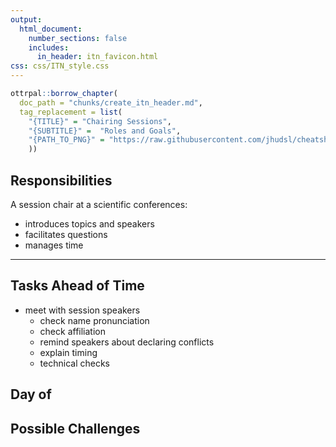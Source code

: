 ```yaml
---
output:
  html_document:
    number_sections: false
    includes:
      in_header: itn_favicon.html
css: css/ITN_style.css
---
```


```r
ottrpal::borrow_chapter(
  doc_path = "chunks/create_itn_header.md",
  tag_replacement = list(
    "{TITLE}" = "Chairing Sessions", 
    "{SUBTITLE}" =  "Roles and Goals",
    "{PATH_TO_PNG}" = "https://raw.githubusercontent.com/jhudsl/cheatsheets/refs/heads/main/pngs/chairing.png"
    ))
```

## Responsibilities

A session chair at a scientific conferences:

- introduces topics and speakers
- facilitates questions
- manages time

<hr>

## Tasks Ahead of Time


- meet with session speakers
    - check name pronunciation
    - check affiliation
    - remind speakers about declaring conflicts
    - explain timing
    - technical checks


## Day of


## Possible Challenges


